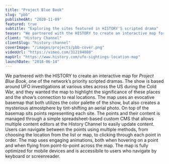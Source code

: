 ```yaml
---
title: "Project Blue Book"
slug: "pbb"
publishedAt: "2020-11-09"
featured: true
subtitle: "Exploring the sites featured in HISTORY'S scripted drama"
teaser: "We partnered with the HISTORY to create an interactive map for Project Blue Book, one of the network’s priority scripted dramas."
client: "History Channel"
clientSlug: "history-channel"
coverImage: "/images/projects/pbb-cover.png"
videoUrl: "https://vimeo.com/312194080"
mapUrl: "https://www.history.com/ufo-sightings-location-map"
launchDate: "2018-06-14"
---
```

We partnered with the HISTORY to create an interactive map for _Project Blue Book_, one of the network’s priority scripted dramas. The show is based around UFO investigations at various sites across the US during the Cold War, and they wanted the map to highlight the significance of these places and the show’s connection to real locations.
The map uses an evocative basemap that both utilizes the color palette of the show, but also creates a mysterious atmostphere by tint-shifting an aerial photo. On top of the basemap sits points representing each site. The points and their content is managed through a simple spreadsheet-based custom CMS that allows multiple content editors at the History Channel to easily update content. Users can navigate between the points using multiple methods, from choosing the location from the list or map, to clicking through each point in order. The map uses engaging animations, both when hovering on a point and when flying from point-to-point across the map.
The map is fully optimized for mobile devices and is accessibile to users who navigate by keyboard or screenreader.

